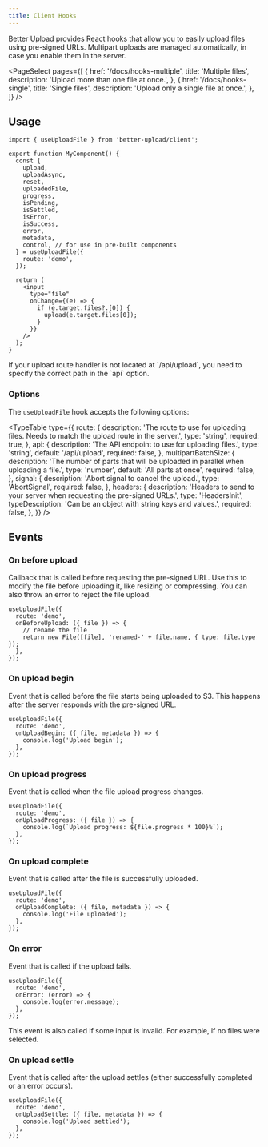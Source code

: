 ```yaml
---
title: Client Hooks
---
```


Better Upload provides React hooks that allow you to easily upload files using pre-signed URLs. Multipart uploads are managed automatically, in case you enable them in the server.

<PageSelect
  pages={[
    {
      href: '/docs/hooks-multiple',
      title: 'Multiple files',
      description: 'Upload more than one file at once.',
    },
    {
      href: '/docs/hooks-single',
      title: 'Single files',
      description: 'Upload only a single file at once.',
    },
  ]}
/>

## Usage

```tsx title="my-component.tsx"
import { useUploadFile } from 'better-upload/client';

export function MyComponent() {
  const {
    upload,
    uploadAsync,
    reset,
    uploadedFile,
    progress,
    isPending,
    isSettled,
    isError,
    isSuccess,
    error,
    metadata,
    control, // for use in pre-built components
  } = useUploadFile({
    route: 'demo',
  });

  return (
    <input
      type="file"
      onChange={(e) => {
        if (e.target.files?.[0]) {
          upload(e.target.files[0]);
        }
      }}
    />
  );
}
```

<Callout>
  If your upload route handler is not located at `/api/upload`, you need to
  specify the correct path in the `api` option.
</Callout>

### Options

The `useUploadFile` hook accepts the following options:

<TypeTable
  type={{
    route: {
      description:
        'The route to use for uploading files. Needs to match the upload route in the server.',
      type: 'string',
      required: true,
    },
    api: {
      description: 'The API endpoint to use for uploading files.',
      type: 'string',
      default: '/api/upload',
      required: false,
    },
    multipartBatchSize: {
      description:
        'The number of parts that will be uploaded in parallel when uploading a file.',
      type: 'number',
      default: 'All parts at once',
      required: false,
    },
    signal: {
      description: 'Abort signal to cancel the upload.',
      type: 'AbortSignal',
      required: false,
    },
    headers: {
      description:
        'Headers to send to your server when requesting the pre-signed URLs.',
      type: 'HeadersInit',
      typeDescription: 'Can be an object with string keys and values.',
      required: false,
    },
  }}
/>

## Events

### On before upload

Callback that is called before requesting the pre-signed URL. Use this to modify the file before uploading it, like resizing or compressing. You can also throw an error to reject the file upload.

```tsx
useUploadFile({
  route: 'demo',
  onBeforeUpload: ({ file }) => {
    // rename the file
    return new File([file], 'renamed-' + file.name, { type: file.type });
  },
});
```

### On upload begin

Event that is called before the file starts being uploaded to S3. This happens after the server responds with the pre-signed URL.

```tsx
useUploadFile({
  route: 'demo',
  onUploadBegin: ({ file, metadata }) => {
    console.log('Upload begin');
  },
});
```

### On upload progress

Event that is called when the file upload progress changes.

```tsx
useUploadFile({
  route: 'demo',
  onUploadProgress: ({ file }) => {
    console.log(`Upload progress: ${file.progress * 100}%`);
  },
});
```

### On upload complete

Event that is called after the file is successfully uploaded.

```tsx
useUploadFile({
  route: 'demo',
  onUploadComplete: ({ file, metadata }) => {
    console.log('File uploaded');
  },
});
```

### On error

Event that is called if the upload fails.

```tsx
useUploadFile({
  route: 'demo',
  onError: (error) => {
    console.log(error.message);
  },
});
```

<Callout>
  This event is also called if some input is invalid. For example, if no files
  were selected.
</Callout>

### On upload settle

Event that is called after the upload settles (either successfully completed or an error occurs).

```tsx
useUploadFile({
  route: 'demo',
  onUploadSettle: ({ file, metadata }) => {
    console.log('Upload settled');
  },
});
```
